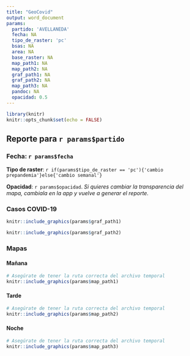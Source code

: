 ```yaml
---
title: "GeoCovid"
output: word_document
params:
  partido: 'AVELLANEDA'
  fecha: NA
  tipo_de_raster: 'pc'
  bsas: NA
  area: NA
  base_raster: NA
  map_path1: NA
  map_path2: NA
  graf_path1: NA
  graf_path2: NA
  map_path3: NA
  pandoc: NA
  opacidad: 0.5
---
```


```r
library(knitr)
knitr::opts_chunk$set(echo = FALSE)

```


## Reporte para `r params$partido` 
### Fecha: `r params$fecha`
**Tipo de raster**: `r if(params$tipo_de_raster == 'pc'){'cambio prepandemia'}else{'cambio semanal'}`

**Opacidad**: `r params$opacidad`. 
*Si quieres cambiar la transparencia del mapa, cambiala en la app y vuelve a
generar el reporte.*

### Casos COVID-19
```r

knitr::include_graphics(params$graf_path1)

```

```r

knitr::include_graphics(params$graf_path2)

```

### Mapas
#### Mañana

```r

# Asegúrate de tener la ruta correcta del archivo temporal
knitr::include_graphics(params$map_path1)

```


#### Tarde
```r

# Asegúrate de tener la ruta correcta del archivo temporal
knitr::include_graphics(params$map_path2)

```

#### Noche
```r

# Asegúrate de tener la ruta correcta del archivo temporal
knitr::include_graphics(params$map_path3)

```